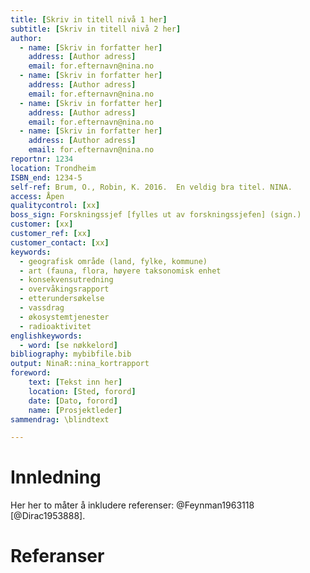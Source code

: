 ```yaml
---
title: [Skriv in titell nivå 1 her]
subtitle: [Skriv in titell nivå 2 her]
author:
  - name: [Skriv in forfatter her]
    address: [Author adress]
    email: for.efternavn@nina.no
  - name: [Skriv in forfatter her]
    address: [Author adress]
    email: for.efternavn@nina.no
  - name: [Skriv in forfatter her]
    address: [Author adress]
    email: for.efternavn@nina.no
  - name: [Skriv in forfatter her]
    address: [Author adress]
    email: for.efternavn@nina.no
reportnr: 1234
location: Trondheim
ISBN_end: 1234-5
self-ref: Brum, O., Robin, K. 2016.  En veldig bra titel. NINA.
access: Åpen
qualitycontrol: [xx]
boss_sign: Forskningssjef [fylles ut av forskningssjefen] (sign.)
customer: [xx]
customer_ref: [xx]
customer_contact: [xx]
keywords:
  - geografisk område (land, fylke, kommune)
  - art (fauna, flora, høyere taksonomisk enhet
  - konsekvensutredning
  - overvåkingsrapport
  - etterundersøkelse
  - vassdrag
  - økosystemtjenester
  - radioaktivitet
englishkeywords:
  - word: [se nøkkelord]
bibliography: mybibfile.bib
output: NinaR::nina_kortrapport
foreword: 
    text: [Tekst inn her]
    location: [Sted, forord]
    date: [Dato, forord]
    name: [Prosjektleder]
sammendrag: \blindtext

---
```


Innledning
==================

Her her to måter å inkludere referenser: @Feynman1963118 [@Dirac1953888].
\blindtext[8]

\newpage

Referanser {#references .unnumbered}
==========
